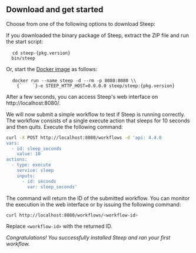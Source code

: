 
## Download and get started

Choose from one of the following options to download Steep:

<DownloadButtons />

If you downloaded the binary package of Steep, extract the ZIP file and run the
start script:

<pre>
  <code className="hljs language-bash"><span className="hljs-built_in">cd</span> steep-{pkg.version}
  bin/steep</code>
</pre>

Or, start the [Docker image](https://hub.docker.com/orgs/steep/steep) as
follows:

<pre>
  <code className="hljs language-bash">docker run --name steep -d --rm -p 8080:8080 \\
    {`    `}-e STEEP_HTTP_HOST=0.0.0.0 steep/steep:{pkg.version}</code>
</pre>

After a few seconds, you can access Steep's web interface on
http://localhost:8080/.

We will now submit a simple workflow to test if Steep is running correctly. The
workflow consists of a single execute action that sleeps for 10 seconds and
then quits. Execute the following command:

```bash
curl -X POST http://localhost:8080/workflows -d 'api: 4.4.0
vars:
  - id: sleep_seconds
    value: 10
actions:
  - type: execute
    service: sleep
    inputs:
      - id: seconds
        var: sleep_seconds'
```

The command will return the ID of the submitted workflow. You can monitor the
execution in the web interface or by issuing the following command:

```bash
curl http://localhost:8080/workflows/<workflow-id>
```

Replace `<workflow-id>` with the returned ID.

*Congratulations! You successfully installed Steep and ran your first workflow.*
